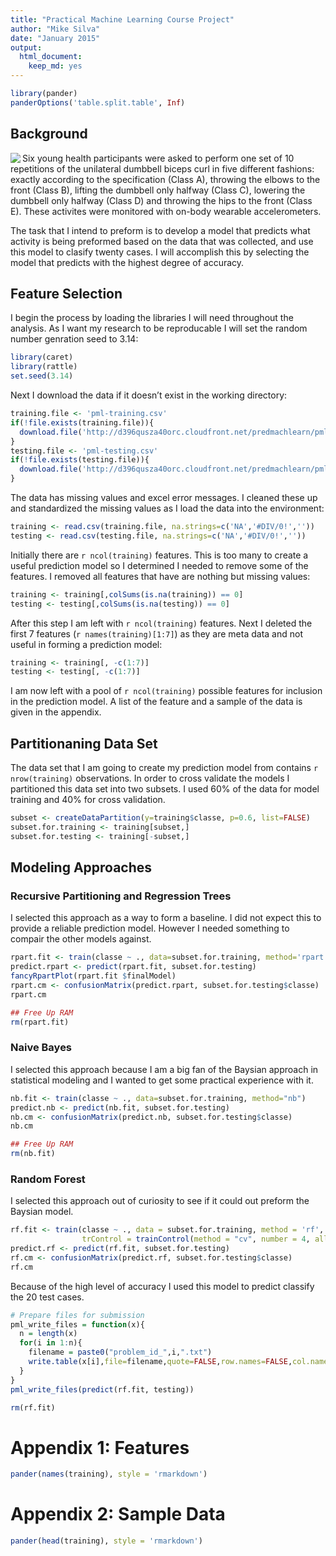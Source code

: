 ```yaml
---
title: "Practical Machine Learning Course Project"
author: "Mike Silva"
date: "January 2015"
output:
  html_document:
    keep_md: yes
---
```

```r
library(pander)
panderOptions('table.split.table', Inf)
```

## Background
<img src="Course_Project_files/figure-html/image-file.png" align="left"/> 
Six young health participants were asked to perform one set of 10 repetitions of the unilateral dumbbell biceps curl in five different fashions: exactly according to the specification (Class A), throwing the elbows to the front (Class B), lifting the dumbbell only halfway (Class C), lowering the dumbbell only halfway (Class D) and throwing the hips to the front (Class E). These activites were monitored with on-body wearable accelerometers.

The task that I intend to preform is to develop a model that predicts what activity is being preformed based on the data that was collected, and use this model to clasify twenty cases.  I will accomplish this by selecting the model that predicts with the highest degree of accuracy.

## Feature Selection
I begin the process by loading the libraries I will need throughout the analysis.  As I want my research to be reproducable I will set the random number genration seed to 3.14:
```r
library(caret)
library(rattle)
set.seed(3.14)
```

Next I download the data if it doesn't exist in the working directory:
```r
training.file <- 'pml-training.csv'
if(!file.exists(training.file)){
  download.file('http://d396qusza40orc.cloudfront.net/predmachlearn/pml-training.csv', training.file)
}
testing.file <- 'pml-testing.csv'
if(!file.exists(testing.file)){
  download.file('http://d396qusza40orc.cloudfront.net/predmachlearn/pml-testing.csv', testing.file)
}
```

The data has missing values and excel error messages.  I cleaned these up and standardized the missing values as I load the data into the environment:
```r
training <- read.csv(training.file, na.strings=c('NA','#DIV/0!',''))
testing <- read.csv(testing.file, na.strings=c('NA','#DIV/0!',''))
```

Initially there are `r ncol(training)` features.  This is too many to create a useful prediction model so I determined I needed to remove some of the features.  I removed all features that have are nothing but missing values:
```r
training <- training[,colSums(is.na(training)) == 0]
testing <- testing[,colSums(is.na(testing)) == 0]
```

After this step I am left with `r ncol(training)` features.  Next I deleted the first 7 features (`r names(training)[1:7]`) as they are meta data and not useful in forming a prediction model:
```r
training <- training[, -c(1:7)]
testing <- testing[, -c(1:7)]
```

I am now left with a pool of `r ncol(training)` possible features for inclusion in the prediction model.  A list of the feature and a sample of the data is given in the appendix.

## Partitionaning Data Set

The data set that I am going to create my prediction model from contains `r nrow(training)` observations.  In order to cross validate the models I partitioned this data set into two subsets.  I used 60% of the data for model training and 40% for cross validation.
```r
subset <- createDataPartition(y=training$classe, p=0.6, list=FALSE)
subset.for.training <- training[subset,]
subset.for.testing <- training[-subset,]
```

## Modeling Approaches

### Recursive Partitioning and Regression Trees
I selected this approach as a way to form a baseline.  I did not expect this to provide a reliable prediction model.  However I needed something to compair the other models against.
```r
rpart.fit <- train(classe ~ ., data=subset.for.training, method='rpart')
predict.rpart <- predict(rpart.fit, subset.for.testing)
fancyRpartPlot(rpart.fit $finalModel)
rpart.cm <- confusionMatrix(predict.rpart, subset.for.testing$classe)
rpart.cm
```

```r
## Free Up RAM
rm(rpart.fit)
```

### Naive Bayes
I selected this approach because I am a big fan of the Baysian approach in statistical modeling and I wanted to get some practical experience with it.  
```r
nb.fit <- train(classe ~ ., data=subset.for.training, method="nb")
predict.nb <- predict(nb.fit, subset.for.testing)
nb.cm <- confusionMatrix(predict.nb, subset.for.testing$classe)
nb.cm
```

```r
## Free Up RAM
rm(nb.fit)
```

### Random Forest
I selected this approach out of curiosity to see if it could out preform the Baysian model.
```r
rf.fit <- train(classe ~ ., data = subset.for.training, method = 'rf', 
                trControl = trainControl(method = "cv", number = 4, allowParallel = TRUE))
predict.rf <- predict(rf.fit, subset.for.testing)
rf.cm <- confusionMatrix(predict.rf, subset.for.testing$classe)
rf.cm
```

Because of the high level of accuracy I used this model to predict classify the 20 test cases.

```r
# Prepare files for submission
pml_write_files = function(x){
  n = length(x)
  for(i in 1:n){
    filename = paste0("problem_id_",i,".txt")
    write.table(x[i],file=filename,quote=FALSE,row.names=FALSE,col.names=FALSE)
  }
}
pml_write_files(predict(rf.fit, testing))

rm(rf.fit)
```


\newpage

# Appendix 1: Features
```r
pander(names(training), style = 'rmarkdown')
```

# Appendix 2: Sample Data

```r
pander(head(training), style = 'rmarkdown')
```